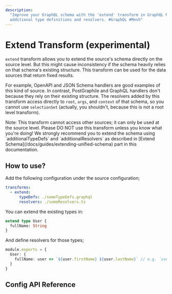 ```yaml
---
description:
  "Improve your GraphQL schema with the 'extend' transform in GraphQL Mesh. Extend schema with
  additional type definitions and resolvers. #GraphQL #Mesh"
---
```



# Extend Transform (experimental)

`extend` transform allows you to extend the source's schema directly on the source level. But this
might cause inconsistency if the schema heavily relies on that schema's existing structure. This
transform can be used for the data sources that return fixed results.

For example, OpenAPI and JSON Schema handlers are good examples of this kind of source. In contrast,
PostGraphile and GraphQL handlers don't because they rely on their existing structure. The resolvers
added by this transform access directly to `root`, `args`, and `context` of that schema, so you
cannot use `selectionSet` (actually, you shouldn't, because this is not a root level transform).

<Callout>
  Note: This transform cannot access other sources; it can only be used at the source level.
</Callout>

<Callout type="warning" emoji="⚠️">
  Please DO NOT use this transform unless you know what you're doing! We strongly recommend you to
  extend the schema using `additionalTypeDefs` and `additionalResolvers` as described in [Extend
  Schema](/docs/guides/extending-unified-schema) part in this documentation.
</Callout>

## How to use?

Add the following configuration under the source configuration;

```yaml filename=".meshrc.yaml"
transforms:
  - extend:
      typeDefs: ./someTypeDefs.graphql
      resolvers: ./someResolvers.ts
```

You can extend the existing types in:

```graphql filename="someTypeDefs.graphql"
extend type User {
  fullName: String
}
```

And define resolvers for those types;

```ts filename="someResolvers.ts"
module.exports = {
  User: {
    fullName: user => `${user.firstName} ${user.lastName}` // e.g. `user` is the raw result returned by your data source
  }
}
```

## Config API Reference


<API />
